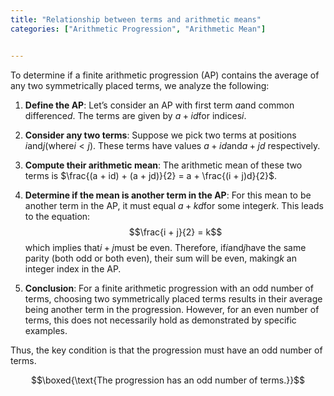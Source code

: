 ```yaml
---
title: "Relationship between terms and arithmetic means"
categories: ["Arithmetic Progression", "Arithmetic Mean"]


---
```




To determine if a finite arithmetic progression (AP) contains the average of any two symmetrically placed terms, we analyze the following:

1. **Define the AP**: Let’s consider an AP with first term $a$and common difference$d$. The terms are given by $a + id$for indices$i$.

2. **Consider any two terms**: Suppose we pick two terms at positions $i$and$j$(where$i < j$). These terms have values $a + id$and$a + jd$ respectively.

3. **Compute their arithmetic mean**: The arithmetic mean of these two terms is $\frac{(a + id) + (a + jd)}{2} = a + \frac{(i + j)d}{2}$.

4. **Determine if the mean is another term in the AP**: For this mean to be another term in the AP, it must equal $a + kd$for some integer$k$. This leads to the equation:
   $$\frac{i + j}{2} = k$$which implies that$i + j$must be even. Therefore, if$i$and$j$have the same parity (both odd or both even), their sum will be even, making$k$ an integer index in the AP.

5. **Conclusion**: For a finite arithmetic progression with an odd number of terms, choosing two symmetrically placed terms results in their average being another term in the progression. However, for an even number of terms, this does not necessarily hold as demonstrated by specific examples.

Thus, the key condition is that the progression must have an odd number of terms.

$$\boxed{\text{The progression has an odd number of terms.}}$$
